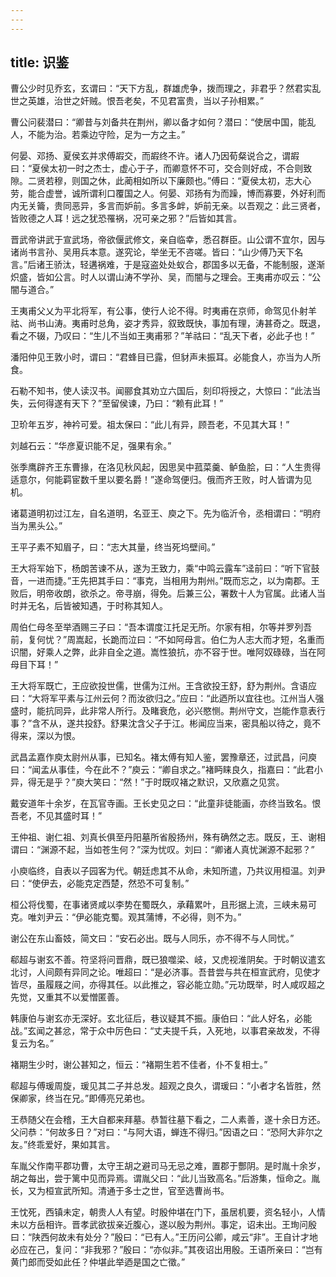 ```yaml
---
---
---
```

title: 识鉴
---


曹公少时见乔玄，玄谓曰：“天下方乱，群雄虎争，拨而理之，非君乎？然君实乱世之英雄，治世之奸贼。恨吾老矣，不见君富贵，当以子孙相累。”

曹公问裴潜曰：“卿昔与刘备共在荆州，卿以备才如何？潜曰：“使居中国，能乱人，不能为治。若乘边守险，足为一方之主。”

何晏、邓扬、夏侯玄并求傅嘏交，而嘏终不许。诸人乃因荀粲说合之，谓嘏曰：“夏侯太初一时之杰士，虚心于子，而卿意怀不可，交合则好成，不合则致隙。二贤若穆，则国之休，此蔺相如所以下廉颇也。”傅曰：“夏侯太初，志大心劳，能合虚誉，诚所谓利口覆国之人。何晏、邓扬有为而躁，博而寡要，外好利而内无关籥，贵同恶异，多言而妒前。多言多衅，妒前无亲。以吾观之：此三贤者，皆败德之人耳！远之犹恐罹祸，况可亲之邪？”后皆如其言。

晋武帝讲武于宣武场，帝欲偃武修文，亲自临幸，悉召群臣。山公谓不宜尔，因与诸尚书言孙、吴用兵本意。遂究论，举坐无不咨嗟。皆曰：“山少傅乃天下名言。”后诸王骄汰，轻遘祸难，于是寇盗处处蚁合，郡国多以无备，不能制服，遂渐炽盛，皆如公言。时人以谓山涛不学孙、吴，而闇与之理会。王夷甫亦叹云：“公闇与道合。”

王夷甫父乂为平北将军，有公事，使行人论不得。时夷甫在京师，命驾见仆射羊祜、尚书山涛。夷甫时总角，姿才秀异，叙致既快，事加有理，涛甚奇之。既退，看之不辍，乃叹曰：“生儿不当如王夷甫邪？”羊祜曰：“乱天下者，必此子也！”

潘阳仲见王敦小时，谓曰：“君蜂目已露，但豺声未振耳。必能食人，亦当为人所食。

石勒不知书，使人读汉书。闻郦食其劝立六国后，刻印将授之，大惊曰：“此法当失，云何得遂有天下？”至留侯谏，乃曰：“赖有此耳！”

卫玠年五岁，神衿可爱。祖太保曰：“此儿有异，顾吾老，不见其大耳！”

刘越石云：“华彦夏识能不足，强果有余。”

张季鹰辟齐王东曹掾，在洛见秋风起，因思吴中菰菜羹、鲈鱼脍，曰：“人生贵得适意尔，何能羁宦数千里以要名爵！”遂命驾便归。俄而齐王败，时人皆谓为见机。

诸葛道明初过江左，自名道明，名亚王、庾之下。先为临沂令，丞相谓曰：“明府当为黑头公。”

王平子素不知眉子，曰：“志大其量，终当死坞壁间。”

王大将军始下，杨朗苦谏不从，遂为王致力，乘“中鸣云露车”迳前曰：“听下官鼓音，一进而捷。”王先把其手曰：“事克，当相用为荆州。”既而忘之，以为南郡。王败后，明帝收朗，欲杀之。帝寻崩，得免。后兼三公，署数十人为官属。此诸人当时并无名，后皆被知遇，于时称其知人。

周伯仁母冬至举酒赐三子曰：“吾本谓度江托足无所。尔家有相，尔等并罗列吾前，复何忧？”周嵩起，长跪而泣曰：“不如阿母言。伯仁为人志大而才短，名重而识闇，好乘人之弊，此非自全之道。嵩性狼抗，亦不容于世。唯阿奴碌碌，当在阿母目下耳！”

王大将军既亡，王应欲投世儒，世儒为江州。王含欲投王舒，舒为荆州。含语应曰：“大将军平素与江州云何？而汝欲归之。”应曰：“此迺所以宜往也。江州当人强盛时，能抗同异，此非常人所行。及睹衰危，必兴愍恻。荆州守文，岂能作意表行事？”含不从，遂共投舒。舒果沈含父子于江。彬闻应当来，密具船以待之，竟不得来，深以为恨。

武昌孟嘉作庾太尉州从事，已知名。褚太傅有知人鉴，罢豫章还，过武昌，问庾曰：“闻孟从事佳，今在此不？”庾云：“卿自求之。”褚眄睐良久，指嘉曰：“此君小异，得无是乎？”庾大笑曰：“然！”于时既叹褚之默识，又欣嘉之见赏。

戴安道年十余岁，在瓦官寺画。王长史见之曰：“此童非徒能画，亦终当致名。恨吾老，不见其盛时耳！”

王仲祖、谢仁祖、刘真长俱至丹阳墓所省殷扬州，殊有确然之志。既反，王、谢相谓曰：“渊源不起，当如苍生何？”深为忧叹。刘曰：“卿诸人真忧渊源不起邪？”

小庾临终，自表以子园客为代。朝廷虑其不从命，未知所遣，乃共议用桓温。刘尹曰：“使伊去，必能克定西楚，然恐不可复制。”

桓公将伐蜀，在事诸贤咸以李势在蜀既久，承藉累叶，且形据上流，三峡未易可克。唯刘尹云：“伊必能克蜀。观其蒲博，不必得，则不为。”

谢公在东山畜妓，简文曰：“安石必出。既与人同乐，亦不得不与人同忧。”

郗超与谢玄不善。符坚将问晋鼎，既已狼噬梁、岐，又虎视淮阴矣。于时朝议遣玄北讨，人间颇有异同之论。唯超曰：“是必济事。吾昔尝与共在桓宣武府，见使才皆尽，虽履屐之间，亦得其任。以此推之，容必能立勋。”元功既举，时人咸叹超之先觉，又重其不以爱憎匿善。

韩康伯与谢玄亦无深好。玄北征后，巷议疑其不振。康伯曰：“此人好名，必能战。”玄闻之甚忿，常于众中厉色曰：“丈夫提千兵，入死地，以事君亲故发，不得复云为名。”

褚期生少时，谢公甚知之，恒云：“褚期生若不佳者，仆不复相士。”

郗超与傅瑗周旋，瑗见其二子并总发。超观之良久，谓瑗曰：“小者才名皆胜，然保卿家，终当在兄。”即傅亮兄弟也。

王恭随父在会稽，王大自都来拜墓。恭暂往墓下看之，二人素善，遂十余日方还。父问恭：“何故多日？”对曰：“与阿大语，蝉连不得归。”因语之曰：“恐阿大非尔之友。”终乖爱好，果如其言。

车胤父作南平郡功曹，太守王胡之避司马无忌之难，置郡于酆阴。是时胤十余岁，胡之每出，尝于篱中见而异焉。谓胤父曰：“此儿当致高名。”后游集，恒命之。胤长，又为桓宣武所知。清通于多士之世，官至选曹尚书。

王忱死，西镇未定，朝贵人人有望。时殷仲堪在门下，虽居机要，资名轻小，人情未以方岳相许。晋孝武欲拔亲近腹心，遂以殷为荆州。事定，诏未出。王珣问殷曰：“陕西何故未有处分？”殷曰：“已有人。”王历问公卿，咸云“非”。王自计才地必应在己，复问：“非我邪？”殷曰：“亦似非。”其夜诏出用殷。王语所亲曰：“岂有黄门郎而受如此任？仲堪此举迺是国之亡徵。”

